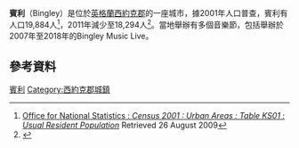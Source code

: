 {{Infobox UK place
| official_name=Bingley
| country=英格蘭
| region=約克郡-亨伯
| metropolitan_county=[[西約克郡|西約克郡]]
 | static_image=
 | static_image_caption=
 | population = 18,294
 | population_ref = 
 | os_grid_reference=SE108389
 | latitude=53.846
 | longitude=-1.836
 | post_town=BINGLEY
 | postcode_area=BD
 | postcode_district=BD16
 | dial_code=01274
 | london_distance={{convert|210|mi|km|0}}
}}
'''賓利'''（Bingley）是位於[[英格蘭|英格蘭]][[西約克郡|西約克郡]]的一座城市，據2001年人口普查，賓利有人口19,884人<ref>[http://www.statistics.gov.uk/statbase/Expodata/Spreadsheets/D8271.xls Office for National Statistics : ''Census 2001 : Urban Areas : Table KS01 : Usual Resident Population''] {{Webarchive|url=http://webarchive.nationalarchives.gov.uk/20040723231324/http://www.statistics.gov.uk/StatBase/Expodata/Spreadsheets/D8271.xls |date=2004-07-23 }} Retrieved 26 August 2009</ref>，2011年減少至18,294人<ref>{{cite web|url=http://www.neighbourhood.statistics.gov.uk/dissemination/LeadKeyFigures.do?a=7&b=13689847&c=bingley&d=14&e=62&g=6369092&i=1001x1003x1032x1004&m=0&r=1&s=1456049633062&enc=1|title=City of Bradford Ward population 2011|publisher=Office for National Statistics|work=Neighbourhood Statistics|accessdate=21 February 2016|archive-url=https://web.archive.org/web/20160314143010/http://www.neighbourhood.statistics.gov.uk/dissemination/LeadKeyFigures.do?a=7&b=13689847&c=bingley&d=14&e=62&g=6369092&i=1001x1003x1032x1004&m=0&r=1&s=1456049633062&enc=1|archive-date=2016-03-14|dead-url=yes}}</ref>。當地舉辦有多個音樂節，包括舉辦於2007年至2018年的Bingley Music Live。

== 參考資料 ==
{{reflist}}

{{DEFAULTSORT:Bingley}}
[[Category:賓利|]]
[[Category:西約克郡城鎮|Category:西約克郡城鎮]]